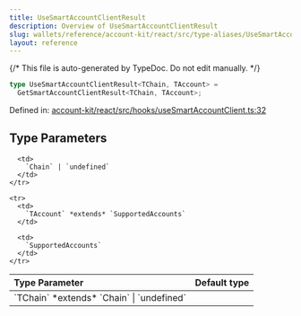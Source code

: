 ```yaml
---
title: UseSmartAccountClientResult
description: Overview of UseSmartAccountClientResult
slug: wallets/reference/account-kit/react/src/type-aliases/UseSmartAccountClientResult
layout: reference
---
```


{/* This file is auto-generated by TypeDoc. Do not edit manually. */}

```ts
type UseSmartAccountClientResult<TChain, TAccount> =
  GetSmartAccountClientResult<TChain, TAccount>;
```

Defined in: [account-kit/react/src/hooks/useSmartAccountClient.ts:32](https://github.com/alchemyplatform/aa-sdk/blob/9df5be8c23af4e472bcb503c17766b16da0ad87d/account-kit/react/src/hooks/useSmartAccountClient.ts#L32)

## Type Parameters

<table>
  <thead>
    <tr>
      <th align="left">Type Parameter</th>
      <th align="left">Default type</th>
    </tr>
  </thead>

  <tbody>
    <tr>
      <td>
        `TChain` *extends* `Chain` | `undefined`
      </td>

      <td>
        `Chain` | `undefined`
      </td>
    </tr>

    <tr>
      <td>
        `TAccount` *extends* `SupportedAccounts`
      </td>

      <td>
        `SupportedAccounts`
      </td>
    </tr>

  </tbody>
</table>
